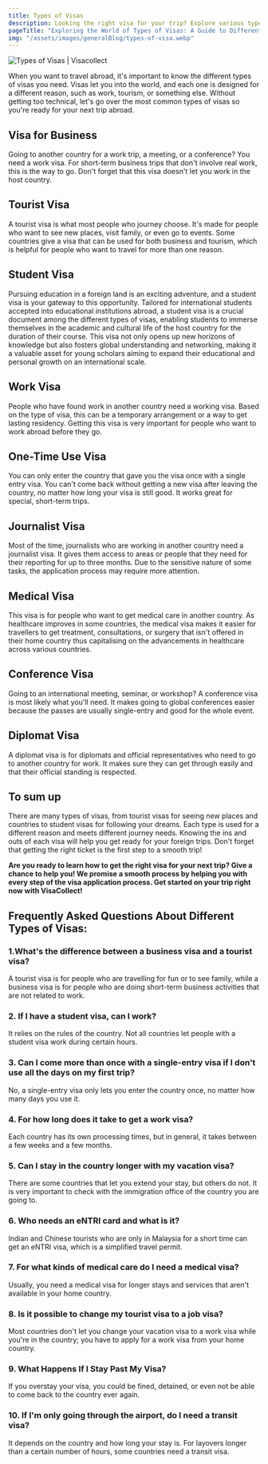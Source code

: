 ```yaml
---
title: Types of Visas
description: Looking the right visa for your trip? Explore various types of visa like tourist, business, medical, and more. Learn which visa suits your travel needs.
pageTitle: "Exploring the World of Types of Visas: A Guide to Different Types and Their Purposes"
img: "/assets/images/generalBlog/types-of-visa.webp"
---
```


<BlogContentHero className="mt-0">
    <img
        src="/assets/images/generalBlog/types-of-visa.webp"
        alt="Types of Visas | Visacollect"
    />
</BlogContentHero>

When you want to travel abroad, it's important to know the different types of visas you need. Visas let you into the world, and each one is designed for a different reason, such as work, tourism, or something else. Without getting too technical, let's go over the most common types of visas so you're ready for your next trip abroad.

## Visa for Business

Going to another country for a work trip, a meeting, or a conference? You need a work visa. For short-term business trips that don't involve real work, this is the way to go. Don't forget that this visa doesn't let you work in the host country.

## Tourist Visa

A tourist visa is what most people who journey choose. It's made for people who want to see new places, visit family, or even go to events. Some countries give a visa that can be used for both business and tourism, which is helpful for people who want to travel for more than one reason.

## Student Visa

Pursuing education in a foreign land is an exciting adventure, and a student visa is your gateway to this opportunity. Tailored for international students accepted into educational institutions abroad, a student visa is a crucial document among the different types of visas, enabling students to immerse themselves in the academic and cultural life of the host country for the duration of their course. This visa not only opens up new horizons of knowledge but also fosters global understanding and networking, making it a valuable asset for young scholars aiming to expand their educational and personal growth on an international scale.

## Work Visa

People who have found work in another country need a working visa. Based on the type of visa, this can be a temporary arrangement or a way to get lasting residency. Getting this visa is very important for people who want to work abroad before they go.

## One-Time Use Visa

You can only enter the country that gave you the visa once with a single entry visa. You can't come back without getting a new visa after leaving the country, no matter how long your visa is still good. It works great for special, short-term trips.

## Journalist Visa

Most of the time, journalists who are working in another country need a journalist visa. It gives them access to areas or people that they need for their reporting for up to three months. Due to the sensitive nature of some tasks, the application process may require more attention.

## Medical Visa

This visa is for people who want to get medical care in another country. As healthcare improves in some countries, the medical visa makes it easier for travellers to get treatment, consultations, or surgery that isn't offered in their home country thus capitalising on the advancements in healthcare across various countries.

## Conference Visa

Going to an international meeting, seminar, or workshop? A conference visa is most likely what you'll need. It makes going to global conferences easier because the passes are usually single-entry and good for the whole event.

## Diplomat Visa

A diplomat visa is for diplomats and official representatives who need to go to another country for work. It makes sure they can get through easily and that their official standing is respected.

## To sum up

There are many types of visas, from tourist visas for seeing new places and countries to student visas for following your dreams. Each type is used for a different reason and meets different journey needs. Knowing the ins and outs of each visa will help you get ready for your foreign trips. Don't forget that getting the right ticket is the first step to a smooth trip!

**Are you ready to learn how to get the right visa for your next trip? Give <LinkText href="/kh" text="VisaCollect"/> a chance to help you! We promise a smooth process by helping you with every step of the visa application process. Get started on your trip right now with VisaCollect!**

## Frequently Asked Questions About Different Types of Visas:

### 1.What's the difference between a business visa and a tourist visa?

A tourist visa is for people who are travelling for fun or to see family, while a business visa is for people who are doing short-term business activities that are not related to work.

### 2. If I have a student visa, can I work?

It relies on the rules of the country. Not all countries let people with a student visa work during certain hours.

### 3. Can I come more than once with a single-entry visa if I don't use all the days on my first trip?

No, a single-entry visa only lets you enter the country once, no matter how many days you use it.

### 4. For how long does it take to get a work visa?

Each country has its own processing times, but in general, it takes between a few weeks and a few months.

### 5. Can I stay in the country longer with my vacation visa?

There are some countries that let you extend your stay, but others do not. It is very important to check with the immigration office of the country you are going to.

### 6. Who needs an eNTRI card and what is it?

Indian and Chinese tourists who are only in Malaysia for a short time can get an eNTRI visa, which is a simplified travel permit.

### 7. For what kinds of medical care do I need a medical visa?

Usually, you need a medical visa for longer stays and services that aren't available in your home country.

### 8. Is it possible to change my tourist visa to a job visa?

Most countries don't let you change your vacation visa to a work visa while you're in the country; you have to apply for a work visa from your home country.

### 9. What Happens If I Stay Past My Visa?

If you overstay your visa, you could be fined, detained, or even not be able to come back to the country ever again.

### 10. If I'm only going through the airport, do I need a transit visa?

It depends on the country and how long your stay is. For layovers longer than a certain number of hours, some countries need a transit visa.
